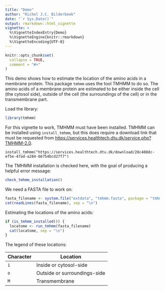 ```yaml
---
title: "Demo"
author: "Richel J.C. Bilderbeek"
date: "`r Sys.Date()`"
output: rmarkdown::html_vignette
vignette: >
  %\VignetteIndexEntry{Demo}
  %\VignetteEngine{knitr::rmarkdown}
  %\VignetteEncoding{UTF-8}
---
```


```r
knitr::opts_chunk$set(
  collapse = TRUE,
  comment = "#>"
)
```

This demo shows how to estimate the location of the amino acids in a
membrane protein. This package `tmhmm` uses the tool TMHMM to do so.
The amino acids of a membrane protein are estimated to be either
inside the cell (the cytosol side), outside of the cell (the surroundings
of the cell) or in the transmembrane part.

Load the library:

```r
library(tmhmm)
```

For this vignette to work, TMHMM must have been installed.
TMHMM can be installed using `install_tmhmm`, but this does
require a download link that must be requested from 
[https://services.healthtech.dtu.dk/service.php?TMHMM-2.0](https://services.healthtech.dtu.dk/service.php?TMHMM-2.0).

```
install_tmhmm("https://services.healthtech.dtu.dk/download/28c408dc-ef5e-47ad-a284-66754bcd27f7")
```

The TMHMM installation is checked here, with the goal of producing a helpful
error message:

```r
check_tmhmm_installation()
```

We need a FASTA file to work on:

```r
fasta_filename <- system.file("extdata", "tmhmm.fasta", package = "tmhmm")
cat(readLines(fasta_filename), sep = "\n")
```

Estimating the locations of the amino acids:

```r
if (is_tmhmm_installed()) {
  locatome <- run_tmhmm(fasta_filename)
  cat(locatome, sep = "\n")
}
```

The legend of these locations:

Character|Location
---------|---------------------
`i`      |Inside or cytosol-side
`o`      |Outside or surroundings-side
`M`      |Transmembrane

